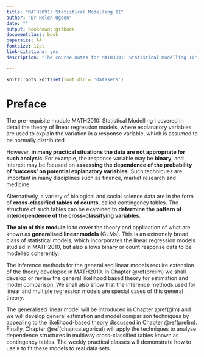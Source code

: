 ```yaml
--- 
title: "MATH3091: Statistical Modelling II"
author: "Dr Helen Ogden"
date: ""
output: bookdown::gitbook
documentclass: book
papersize: A4
fontsize: 12pt
link-citations: yes
description: "The course notes for MATH3091: Statistical Modelling II"

---
```


```r
knitr::opts_knit$set(root.dir = 'datasets')
```

# Preface {-}

The pre-requisite module MATH2010: Statistical Modelling I covered in detail the theory of linear
regression models, where explanatory variables are used to explain the variation in a
response variable, which is assumed to be normally distributed.

However, **in many practical situations the data are not appropriate for such analysis**.
For example, the response variable may be **binary**, and interest may be focused on
**assessing the dependence of the probability of 'success' on potential explanatory
variables**. Such techniques are important in many disciplines such as finance,
market research and medicine.

Alternatively, a variety of biological and
social science data are in the form of **cross-classified tables of counts**,
called contingency tables. The structure of such tables can be examined
to **determine the pattern of interdependence of the cross-classifying variables**.

**The aim of this module** is to cover the theory and application of what are known as
**generalised linear models** (GLMs). This is an extremely broad class of
statistical models, which incorporates the linear regression models studied in
MATH2010, but also allows binary or count response data to be modelled coherently.

The inference methods for the generalised linear models require extension of the theory
developed in MATH2010. In Chapter \@ref(prelim) we shall develop or review the general
likelihood based theory for estimation and model comparison. We shall also
show that the inference methods used for linear and multiple regression models are
special cases of this general theory. 

The generalised linear model will be introduced in Chapter \@ref(glm) and we will develop
general estimation and model comparison techniques by appealing to the 
likelihood-based theory discussed in Chapter \@ref(prelim). Finally, 
Chapter \@ref(chap:categorical) will apply the techniques to
analyse dependence structures in multiway cross-classified
tables known as contingency tables. The weekly practical classes will 
demonstrate how to use `R` to fit these models to real data sets.
